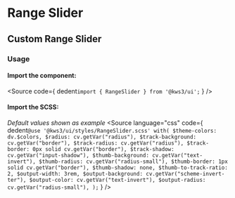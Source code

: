 
<Version />

# Range Slider
## Custom Range Slider


<Meta of={Stories} />
<Canvas of={Stories.Main} layout="padded" />
<Controls />

### Usage
#### Import the component:
<Source
  code={
    dedent`import { RangeSlider } from '@kws3/ui';`
  }
/>

#### Import the SCSS:
_Default values shown as example_
<Source
  language="css"
  code={
    dedent`
      @use '@kws3/ui/styles/RangeSlider.scss' with(
        $theme-colors: dv.$colors,
        $radius: cv.getVar("radius"),
        $track-background: cv.getVar("border"),
        $track-radius: cv.getVar("radius"),
        $track-border: 0px solid cv.getVar("border"),
        $track-shadow: cv.getVar("input-shadow"),
        $thumb-background: cv.getVar("text-invert"),
        $thumb-radius: cv.getVar("radius-small"),
        $thumb-border: 1px solid cv.getVar("border"),
        $thumb-shadow: none,
        $thumb-to-track-ratio: 2,
        $output-width: 3rem,
        $output-background: cv.getVar("scheme-invert-ter"),
        $output-color: cv.getVar("text-invert"),
        $output-radius: cv.getVar("radius-small"),
      );
    `
  }
/>